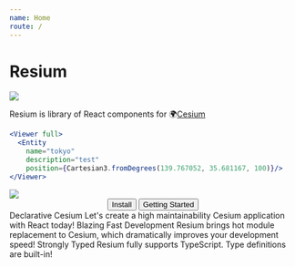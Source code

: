 ```yaml
---
name: Home
route: /
---
```



# Resium

<img src={logo} />

Resium is library of React components for 🌍[Cesium](https://cesiumjs.org/)

```jsx
<Viewer full>
  <Entity
    name="tokyo"
    description="test"
    position={Cartesian3.fromDegrees(139.767052, 35.681167, 100)}/>
</Viewer>
```

<img src={screenshot} /> 

<Center>
  <Button to="/install">Install</Button>
  <Button to="/getting_started">Getting Started</Button>
</Center>

<FeatureWrapper>
  <Feature>
    <TitleWithImg contents="🌏">Declarative Cesium</TitleWithImg>
    <FeatureDesc>Let's create a high maintainability Cesium application with React today!</FeatureDesc>
  </Feature>
  <Feature>
    <TitleWithImg contents="👨🏻‍💻">Blazing Fast Development</TitleWithImg>
    <FeatureDesc>Resium brings hot module replacement to Cesium, which dramatically improves your development speed!</FeatureDesc>
  </Feature>
  <Feature>
    <TitleWithImg contents="💪">Strongly Typed</TitleWithImg>
    <FeatureDesc>Resium fully supports TypeScript. Type definitions are built-in!</FeatureDesc>
  </Feature>
</FeatureWrapper>

